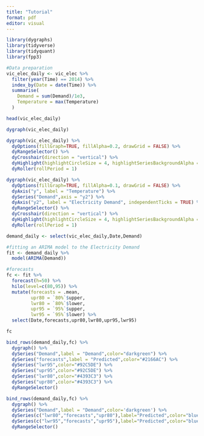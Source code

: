 ```yaml
---
title: "Tutorial"
format: pdf
editor: visual
---
```


```r
library(dygraphs)
library(tidyverse)
library(tidyquant)
library(fpp3)
```

```r
#Data preparation
vic_elec_daily <- vic_elec %>%
  filter(year(Time) == 2014) %>%
  index_by(Date = date(Time)) %>%
  summarise(
    Demand = sum(Demand)/1e3,
    Temperature = max(Temperature)
  )
```

```r
head(vic_elec_daily)
```

```r
dygraph(vic_elec_daily)
```

```r
dygraph(vic_elec_daily) %>%
  dyOptions(fillGraph=TRUE, fillAlpha=0.2, drawGrid = FALSE) %>%
  dyRangeSelector() %>%
  dyCrosshair(direction = "vertical") %>%
  dyHighlight(highlightCircleSize = 4, highlightSeriesBackgroundAlpha = 0.5, hideOnMouseOut = TRUE)  %>%
  dyRoller(rollPeriod = 1)
```

```r
dygraph(vic_elec_daily) %>%
  dyOptions(fillGraph=TRUE, fillAlpha=0.1, drawGrid = FALSE) %>%
  dyAxis("y", label = "Temperature") %>%
  dySeries("Demand",axis = "y2") %>%
  dyAxis("y2", label = "Electricity Demand", independentTicks = TRUE) %>%
  dyRangeSelector() %>%
  dyCrosshair(direction = "vertical") %>%
  dyHighlight(highlightCircleSize = 4, highlightSeriesBackgroundAlpha = 0.5, hideOnMouseOut = FALSE)  %>%
  dyRoller(rollPeriod = 1)
```

```r
demand_daily <- select(vic_elec_daily,Date,Demand) 
```

```r
#fitting an ARIMA model to the Electricity Demand
fit <- demand_daily %>%
  model(ARIMA(Demand))
```

```r
#forecasts
fc <- fit %>%
  forecast(h=50) %>%
  hilo(level=c(80,95)) %>%
  mutate(forecasts = .mean,
         upr80 = `80%`$upper,
         lwr80 = `80%`$lower,
         upr95 = `95%`$upper,
         lwr95 = `95%`$lower) %>%
  select(Date,forecasts,upr80,lwr80,upr95,lwr95)

fc
```

```r
bind_rows(demand_daily,fc) %>%
  dygraph() %>%
  dySeries("Demand",label = "Demand",color="darkgreen") %>%
  dySeries("forecasts",label = "Predicted",color="#2166AC") %>%
  dySeries("lwr95",color="#92C5DE") %>%
  dySeries("upr95",color="#92C5DE") %>%
  dySeries("lwr80",color="#4393C3") %>%
  dySeries("upr80",color="#4393C3") %>%
  dyRangeSelector()
```

```r
bind_rows(demand_daily,fc) %>%
  dygraph() %>%
  dySeries("Demand",label = "Demand",color='darkgreen') %>%
  dySeries(c("lwr80","forecasts","upr80"),label="Predicted",color="blue") %>%
  dySeries(c("lwr95","forecasts","upr95"),label="Predicted",color="blue") %>%
  dyRangeSelector()
```
